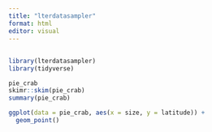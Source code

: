```yaml
---
title: "lterdatasampler"
format: html
editor: visual
---
```


## 

```r
library(lterdatasampler)
library(tidyverse)
```

```r
pie_crab
skimr::skim(pie_crab)
summary(pie_crab)
```

```r
ggplot(data = pie_crab, aes(x = size, y = latitude)) +
  geom_point()
```

